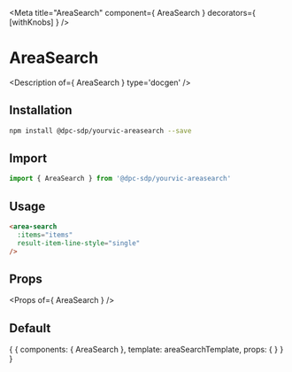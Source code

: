
<Meta title="AreaSearch" component={ AreaSearch } decorators={ [withKnobs] } />

# AreaSearch

<Description of={ AreaSearch } type='docgen' />

## Installation

```bash
npm install @dpc-sdp/yourvic-areasearch --save
```

## Import

```javascript
import { AreaSearch } from '@dpc-sdp/yourvic-areasearch'
```

## Usage

```html
<area-search
  :items="items"
  result-item-line-style="single"
/>
```

## Props

<Props of={ AreaSearch } />

## Default

<Preview>
  <Story name="Default">
    {
      {
        components: { AreaSearch },
        template: areaSearchTemplate,
        props: {
        }
      }
    }
  </Story>
</Preview>
